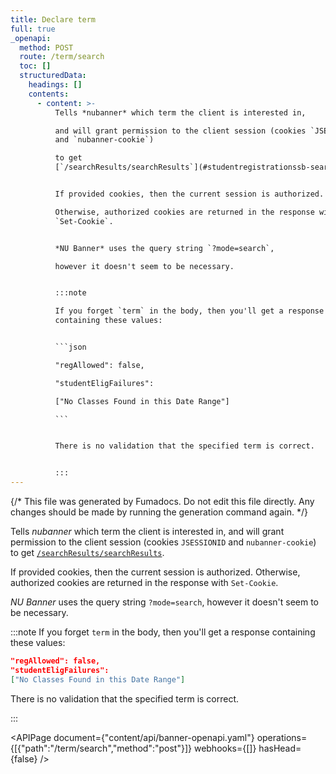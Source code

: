 ```yaml
---
title: Declare term
full: true
_openapi:
  method: POST
  route: /term/search
  toc: []
  structuredData:
    headings: []
    contents:
      - content: >-
          Tells *nubanner* which term the client is interested in,

          and will grant permission to the client session (cookies `JSESSIONID`
          and `nubanner-cookie`)

          to get
          [`/searchResults/searchResults`](#studentregistrationssb-search).


          If provided cookies, then the current session is authorized.

          Otherwise, authorized cookies are returned in the response with
          `Set-Cookie`.


          *NU Banner* uses the query string `?mode=search`,

          however it doesn't seem to be necessary.


          :::note

          If you forget `term` in the body, then you'll get a response
          containing these values:


          ```json

          "regAllowed": false,

          "studentEligFailures": 

          ["No Classes Found in this Date Range"]

          ```


          There is no validation that the specified term is correct.


          :::
---
```


{/* This file was generated by Fumadocs. Do not edit this file directly. Any changes should be made by running the generation command again. */}

Tells *nubanner* which term the client is interested in,
and will grant permission to the client session (cookies `JSESSIONID` and `nubanner-cookie`)
to get [`/searchResults/searchResults`](#studentregistrationssb-search).

If provided cookies, then the current session is authorized.
Otherwise, authorized cookies are returned in the response with `Set-Cookie`.

*NU Banner* uses the query string `?mode=search`,
however it doesn't seem to be necessary.

:::note
If you forget `term` in the body, then you'll get a response containing these values:

```json
"regAllowed": false,
"studentEligFailures": 
["No Classes Found in this Date Range"]
```

There is no validation that the specified term is correct.

:::

<APIPage document={"content/api/banner-openapi.yaml"} operations={[{"path":"/term/search","method":"post"}]} webhooks={[]} hasHead={false} />